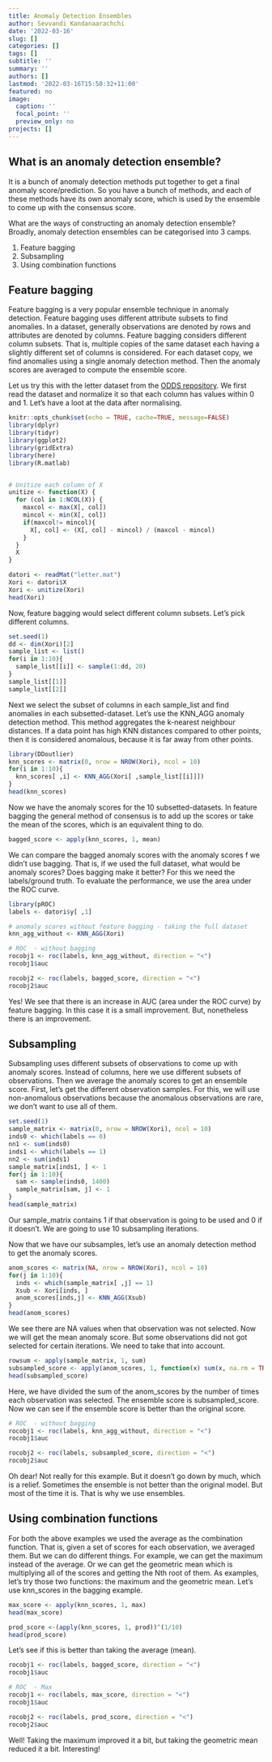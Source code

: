 ```yaml
---
title: Anomaly Detection Ensembles
author: Sevvandi Kandanaarachchi
date: '2022-03-16'
slug: []
categories: []
tags: []
subtitle: ''
summary: ''
authors: []
lastmod: '2022-03-16T15:50:32+11:00'
featured: no
image:
  caption: ''
  focal_point: ''
  preview_only: no
projects: []
---
```



## What is an anomaly detection ensemble?

It is a bunch of anomaly detection methods put together to get a final anomaly score/prediction. So you have a bunch of methods, and each of these methods have its own anomaly score, which is used by the ensemble to come up with the consensus score. 


What are the ways of constructing an anomaly detection ensemble? Broadly, anomaly detection ensembles can be categorised into 3 camps.

1. Feature bagging
2. Subsampling
3. Using combination functions


## Feature bagging
Feature bagging is a very popular ensemble technique in anomaly detection. Feature bagging uses different attribute subsets to find anomalies. In a dataset, generally observations are denoted by rows and attributes are denoted by columns. Feature bagging considers different column subsets. That is, multiple copies of the same dataset each having a slightly different set of columns is considered. For each dataset copy, we find anomalies using a single anomaly detection method.  Then the anomaly scores are averaged to compute the ensemble score. 

Let us try this with the letter dataset from the [ODDS repository](http://odds.cs.stonybrook.edu/). We first read the dataset and normalize it so that each column has values within 0 and 1. Let's have a loot at the data after normalising.  

```r
knitr::opts_chunk$set(echo = TRUE, cache=TRUE, message=FALSE)
library(dplyr)
library(tidyr)
library(ggplot2)
library(gridExtra)
library(here)
library(R.matlab)


# Unitize each column of X
unitize <- function(X) {
  for (col in 1:NCOL(X)) {
    maxcol <- max(X[, col])
    mincol <- min(X[, col])
    if(maxcol!= mincol){
      X[, col] <- (X[, col] - mincol) / (maxcol - mincol)
    }
  }
  X
}
```

```r
datori <- readMat("letter.mat")
Xori <- datori$X
Xori <- unitize(Xori)
head(Xori)
```

Now, feature bagging would select different column subsets. Let's pick different columns.



```r
set.seed(1)
dd <- dim(Xori)[2]
sample_list <- list()
for(i in 1:10){
  sample_list[[i]] <- sample(1:dd, 20)
}
sample_list[[1]]
sample_list[[2]]
```

Next we select the subset of columns in each sample_list and find anomalies in each subsetted-dataset. Let's use the KNN_AGG anomaly detection method. This method aggregates the k-nearest neighbour distances. If a data point has high KNN distances compared to other points, then it is considered anomalous, because it is far away from other points. 

```r
library(DDoutlier)
knn_scores <- matrix(0, nrow = NROW(Xori), ncol = 10)
for(i in 1:10){
  knn_scores[ ,i] <- KNN_AGG(Xori[ ,sample_list[[i]]])
}
head(knn_scores)

```

Now we have the anomaly scores for the 10 subsetted-datasets. In feature bagging the general method of consensus is to add up the scores or take the mean of the scores, which is an equivalent thing to do. 

```r
bagged_score <- apply(knn_scores, 1, mean)
```

We can compare the bagged anomaly scores with the anomaly scores f we didn't use bagging. That is, if we used the full dataset, what would be anomaly scores? Does bagging make it better?  For this we need the labels/ground truth. To evaluate the performance, we use the area under the ROC curve.

```r
library(pROC)
labels <- datori$y[ ,1]

# anomaly scores without feature bagging - taking the full dataset
knn_agg_without <- KNN_AGG(Xori)

# ROC  - without bagging
rocobj1 <- roc(labels, knn_agg_without, direction = "<")
rocobj1$auc

rocobj2 <- roc(labels, bagged_score, direction = "<")
rocobj2$auc
```
Yes! We see that there is an increase in AUC (area under the ROC curve) by feature bagging. In this case it is a small improvement. But, nonetheless there is an improvement.


## Subsampling
Subsampling uses different subsets of observations to come up with anomaly scores. Instead of columns, here we use different subsets of observations. Then we average the anomaly scores to get an ensemble score. First, let's get the different observation samples.  For this, we will use non-anomalous observations because the anomalous observations are rare, we don't want to use all of them. 

```r
set.seed(1)
sample_matrix <- matrix(0, nrow = NROW(Xori), ncol = 10)
inds0 <- which(labels == 0)
nn1 <- sum(inds0)
inds1 <- which(labels == 1)
nn2 <- sum(inds1)
sample_matrix[inds1, ] <- 1
for(j in 1:10){
  sam <- sample(inds0, 1400)
  sample_matrix[sam, j] <- 1
}
head(sample_matrix)
```

Our sample_matrix contains 1 if that observation is going to be used and 0 if it doesn't. We are going to use 10 subsampling iterations.

Now that we have our subsamples, let's use an anomaly detection method to get the anomaly scores.

```r
anom_scores <- matrix(NA, nrow = NROW(Xori), ncol = 10)
for(j in 1:10){
  inds <- which(sample_matrix[ ,j] == 1)
  Xsub <- Xori[inds, ]
  anom_scores[inds,j] <- KNN_AGG(Xsub)
}
head(anom_scores)
```

We see there are NA values when that observation was not selected. Now we will get the mean anomaly score. But some observations did not got selected for certain iterations. We need to take that into account. 

```r
rowsum <- apply(sample_matrix, 1, sum)
subsampled_score <- apply(anom_scores, 1, function(x) sum(x, na.rm = TRUE))/rowsum
head(subsampled_score)
```

Here, we have divided the sum of the anom_scores by the number of times each observation was selected. The ensemble score is subsampled_score.  Now we can see if the ensemble score is better than the original score. 

```r
# ROC  - without bagging
rocobj1 <- roc(labels, knn_agg_without, direction = "<")
rocobj1$auc

rocobj2 <- roc(labels, subsampled_score, direction = "<")
rocobj2$auc

```
Oh dear! Not really for this example. But it doesn't go down by much, which is a relief. Sometimes the ensemble is not better than the original model.  But most of the time it is. That is why we use ensembles. 

## Using combination functions
For both the above examples we used the average as the combination function. That is, given a set of scores for each observation, we averaged them. But we can do different things. For example, we can get the maximum instead of the average. Or we can get the geometric mean which is multiplying all of the scores and getting the Nth root of them. As examples, let's try those two functions: the maximum and the geometric mean. Let's use knn_scores in the bagging example. 

```r

max_score <- apply(knn_scores, 1, max)
head(max_score)

prod_score <-(apply(knn_scores, 1, prod))^(1/10)
head(prod_score)
```

Let's see if this is better than taking the average (mean). 

```r
rocobj1 <- roc(labels, bagged_score, direction = "<")
rocobj1$auc

# ROC  - Max
rocobj1 <- roc(labels, max_score, direction = "<")
rocobj1$auc

rocobj2 <- roc(labels, prod_score, direction = "<")
rocobj2$auc


```
Well!  Taking the maximum improved it a bit, but taking the geometric mean reduced it a bit. Interesting! 

